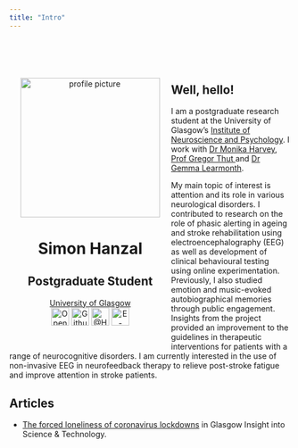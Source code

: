 ```yaml
---
title: "Intro"
---
```

<div style= "float:left;position: relative; margin: 20px; text-align: center">
<br>
<br>
<br>
<img src="images/profile_pic.jpeg" alt="profile picture" width="250px" height="250px">
<p>
<h1> Simon Hanzal </h1>
<h2> Postgraduate Student </h2>
<a href="https://www.gla.ac.uk/pgrs/simonhanzal" title = "University of Glasgow"> University of Glasgow </a>
<br>
<a href="https://osf.io/z37c5/" title = "Simon Hanzal OSF"><img src="images/osf.png" alt="Open Science Framework" width="32px" height="32px"></a>
<a href="https://github.com/SimonHanzal" title = "Simon Hanzal Github"><img src="images/github.png" alt="Github Simon Hanzal" width="32px" height="32px"></a>
<a href="https://twitter.com/HanzalSimon" title = "@Hanzalsimon"><img src="images/twitter.png" alt="@Hanzalsimon" width="32px" height="32px"></a>
<a href="mailto:s.hanzal.1@research.gla.ac.uk"  title = "E-mail"> <img src="images/mail.png" alt="E-mail" width="32px" height="32px"></a>
</p>
</div>

<br>
<br>
<br>

## Well, hello!

I am a postgraduate research student at the University of Glasgow's <a href="https://www.gla.ac.uk/researchinstitutes/neurosciencepsychology/" title = "Institute of Neuroscience and Psychology"> Institute of Neuroscience and Psychology</a>. I work with <a href="https://www.gla.ac.uk/schools/psychology/staff/monikaharvey/" title = "Dr Monika Harvey">Dr Monika Harvey</a>,<a href="https://www.gla.ac.uk/researchinstitutes/neurosciencepsychology/staff/gregorthut/" title = "Prof Gregor Thut"> Prof Gregor Thut </a> and <a href="https://gemmalearmonth.com/" title = "Dr Gemma Learmonth">Dr Gemma Learmonth</a>.

My main topic of interest is attention and its role in various neurological disorders. I contributed to research on the role of phasic alerting in ageing and stroke rehabilitation using electroencephalography (EEG) as well as development of clinical behavioural testing using online experimentation. Previously, I also studied emotion and music-evoked autobiographical memories through public engagement. Insights from the project provided an improvement to the guidelines in therapeutic interventions for patients with a range of neurocognitive disorders. I am currently interested in the use of non-invasive EEG in neurofeedback therapy to relieve post-stroke fatigue and improve attention in stroke patients. 

## Articles

* <a href="https://the-gist.org/2020/09/the-forced-loneliness-of-coronavirus-lockdowns/" title = "The forced loneliness of coronavirus lockdowns"> The forced loneliness of coronavirus lockdowns</a> in Glasgow Insight into Science & Technology.